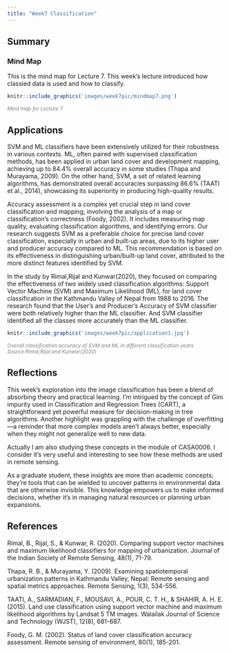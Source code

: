```yaml
---
title: "Week7 Classification"
---
```


## Summary
### Mind Map
This is the mind map for Lecture 7. This week's lecture introduced how classied data is used and how to classify.

```r
knitr::include_graphics('images/week7pic/mindmap7.png') 
```
::: {align="center" style="font-size: smaller; color: gray;"}
<em>Mind map for Lecture 7</em>
:::

## Applications
SVM and ML classifiers have been extensively utilized for their robustness in various contexts. ML, often paired with supervised classification methods, has been applied in urban land cover and development mapping, achieving up to 84.4% overall accuracy in some studies (Thapa and Murayama, 2009). On the other hand, SVM, a set of related learning algorithms, has demonstrated overall accuracies surpassing 86.6% (TAATI et al., 2014), showcasing its superiority in producing high-quality results.

Accuracy assessment is a complex yet crucial step in land cover classification and mapping, involving the analysis of a map or classification’s correctness (Foody, 2002). It includes measuring map quality, evaluating classification algorithms, and identifying errors. Our research suggests SVM as a preferable choice for precise land cover classification, especially in urban and built-up areas, due to its higher user and producer accuracy compared to ML. This recommendation is based on its effectiveness in distinguishing urban/built-up land cover, attributed to the more distinct features identified by SVM.

In the study by Rimal,Rijal and Kunwar(2020), they focused on comparing the effectiveness of two widely used classification algorithms: Support Vector Machine (SVM) and Maximum Likelihood (ML), for land cover classification in the Kathmandu Valley of Nepal from 1988 to 2016. The research found that the User's and Producer's Accuracy of SVM classifier were both relatively higher than the ML classifier. And SVM classifier identified all the classes more accurately than the ML classifier.
```r
knitr::include_graphics('images/week7pic/application1.jpg') 
```
::: {align="center" style="font-size: smaller; color: gray;"}
<em>Overall classification accuracy of SVM and ML in different classification years</em>
<em>Source:Rimal,Rijal and Kunwar(2020)</em>
:::

## Reflections
This week's exploration into the image classification has been a blend of absorbing theory and practical learning. I'm intrigued by the concept of Gini impurity used in Classification and Regression Trees (CART), a straightforward yet powerful measure for decision-making in tree algorithms. Another highlight was grappling with the challenge of overfitting—a reminder that more complex models aren't always better, especially when they might not generalize well to new data.

Actually I am also studying these concepts in the module of CASA0006. I consider it's very useful and interesting to see how these methods are used in remote sensing. 

As a graduate student, these insights are more than academic concepts; they’re tools that can be wielded to uncover patterns in environmental data that are otherwise invisible. This knowledge empowers us to make informed decisions, whether it's in managing natural resources or planning urban expansions.

## References
Rimal, B., Rijal, S., & Kunwar, R. (2020). Comparing support vector machines and maximum likelihood classifiers for mapping of urbanization. Journal of the Indian Society of Remote Sensing, 48(1), 71-79.

Thapa, R. B., & Murayama, Y. (2009). Examining spatiotemporal urbanization patterns in Kathmandu Valley, Nepal: Remote sensing and spatial metrics approaches. Remote Sensing, 1(3), 534-556.

TAATI, A., SARMADIAN, F., MOUSAVI, A., POUR, C. T. H., & SHAHIR, A. H. E. (2015). Land use classification using support vector machine and maximum likelihood algorithms by Landsat 5 TM images. Walailak Journal of Science and Technology (WJST), 12(8), 681-687.

Foody, G. M. (2002). Status of land cover classification accuracy assessment. Remote sensing of environment, 80(1), 185-201.